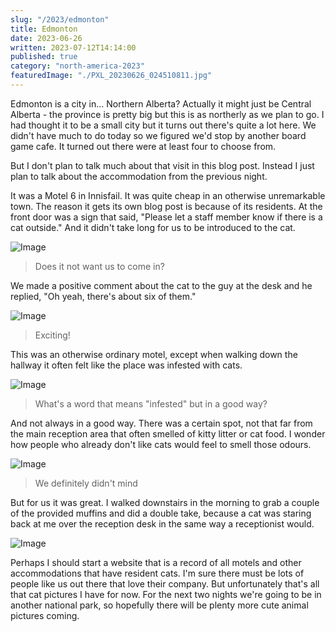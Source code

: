 ```yaml
---
slug: "/2023/edmonton"
title: Edmonton
date: 2023-06-26
written: 2023-07-12T14:14:00
published: true
category: "north-america-2023"
featuredImage: "./PXL_20230626_024510811.jpg"
---
```


Edmonton is a city in... Northern Alberta?  Actually it might just be Central Alberta - the province is pretty big but this is as northerly as we plan to go.  I had thought it to be a small city but it turns out there's quite a lot here.  We didn't have much to do today so we figured we'd stop by another board game cafe.  It turned out there were at least four to choose from.

But I don't plan to talk much about that visit in this blog post.  Instead I just plan to talk about the accommodation from the previous night.

It was a Motel 6 in Innisfail.  It was quite cheap in an otherwise unremarkable town.  The reason it gets its own blog post is because of its residents.  At the front door was a sign that said, "Please let a staff member know if there is a cat outside."  And it didn't take long for us to be introduced to the cat.

![Image](PXL_20230625_225550668.jpg)

> Does it not want us to come in?

We made a positive comment about the cat to the guy at the desk and he replied, "Oh yeah, there's about six of them."

![Image](PXL_20230626_024433043.jpg)

> Exciting!

This was an otherwise ordinary motel, except when walking down the hallway it often felt like the place was infested with cats.

![Image](PXL_20230626_024510811.jpg)

> What's a word that means "infested" but in a good way?

And not always in a good way.  There was a certain spot, not that far from the main reception area that often smelled of kitty litter or cat food.  I wonder how people who already don't like cats would feel to smell those odours.

![Image](PXL_20230626_025411172.jpg)

> We definitely didn't mind

But for us it was great.  I walked downstairs in the morning to grab a couple of the provided muffins and did a double take, because a cat was staring back at me over the reception desk in the same way a receptionist would.

![Image](PXL_20230626_025459013.jpg)

Perhaps I should start a website that is a record of all motels and other accommodations that have resident cats.  I'm sure there must be lots of people like us out there that love their company.  But unfortunately that's all that cat pictures I have for now.  For the next two nights we're going to be in another national park, so hopefully there will be plenty more cute animal pictures coming.